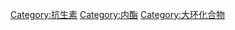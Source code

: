 {{Catmore}}
{{Commonscat|Macrolide antibiotics}}

[[Category:抗生素|Category:抗生素]]
[[Category:内酯|Category:内酯]]
[[Category:大环化合物|Category:大环化合物]]